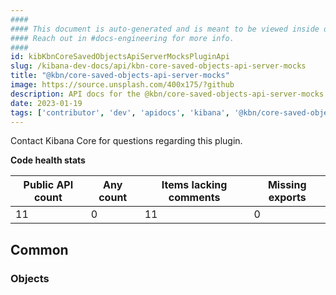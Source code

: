 ```yaml
---
####
#### This document is auto-generated and is meant to be viewed inside our experimental, new docs system.
#### Reach out in #docs-engineering for more info.
####
id: kibKbnCoreSavedObjectsApiServerMocksPluginApi
slug: /kibana-dev-docs/api/kbn-core-saved-objects-api-server-mocks
title: "@kbn/core-saved-objects-api-server-mocks"
image: https://source.unsplash.com/400x175/?github
description: API docs for the @kbn/core-saved-objects-api-server-mocks plugin
date: 2023-01-19
tags: ['contributor', 'dev', 'apidocs', 'kibana', '@kbn/core-saved-objects-api-server-mocks']
---
```




Contact Kibana Core for questions regarding this plugin.

**Code health stats**

| Public API count  | Any count | Items lacking comments | Missing exports |
|-------------------|-----------|------------------------|-----------------|
| 11 | 0 | 11 | 0 |

## Common

### Objects
<DocDefinitionList data={kbnCoreSavedObjectsApiServerMocksObj.common.objects}/>

